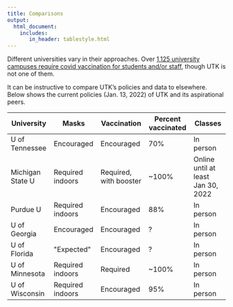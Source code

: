 ```yaml
---
title: Comparisons
output:
  html_document:
    includes:
       in_header: tablestyle.html
---
```


Different universities vary in their approaches. Over [1,125 university campuses require covid vaccination for students and/or staff](https://www.chronicle.com/blogs/live-coronavirus-updates/heres-a-list-of-colleges-that-will-require-students-to-be-vaccinated-against-covid-19), though UTK is not one of them.

It can be instructive to compare UTK's policies and data to elsewhere. Below shows the current policies (Jan. 13, 2022) of UTK and its aspirational peers.

<table class="table table-bordered table-hover table-condensed">
<thead><tr><th title="Field #1">University</th>
<th title="Field #2">Masks</th>
<th title="Field #3">Vaccination</th>
<th title="Field #4">Percent vaccinated</th>
<th title="Field #5">Classes</th>
</tr></thead>
<tbody><tr>
<td>U of Tennessee</td>
<td>Encouraged</td>
<td>Encouraged</td>
<td>70%</td>
<td>In person</td>
</tr>
<tr>
<td>Michigan State U</td>
<td>Required indoors</td>
<td>Required, with booster</td>
<td>~100%</td>
<td>Online until at least Jan 30, 2022</td>
</tr>
<tr>
<td>Purdue U</td>
<td>Required indoors</td>
<td>Encouraged</td>
<td>88%</td>
<td>In person</td>
</tr>
<tr>
<td>U of Georgia</td>
<td>Encouraged</td>
<td>Encouraged</td>
<td>?</td>
<td>In person</td>
</tr>
<tr>
<td>U of Florida</td>
<td>&quot;Expected&quot;</td>
<td>Encouraged</td>
<td>?</td>
<td>In person</td>
</tr>
<tr>
<td>U of Minnesota</td>
<td>Required indoors</td>
<td>Required </td>
<td>~100%</td>
<td>In person</td>
</tr>
<tr>
<td>U of Wisconsin</td>
<td>Required indoors</td>
<td>Encouraged</td>
<td>95%</td>
<td>In person</td>
</tr>
</tbody></table> 